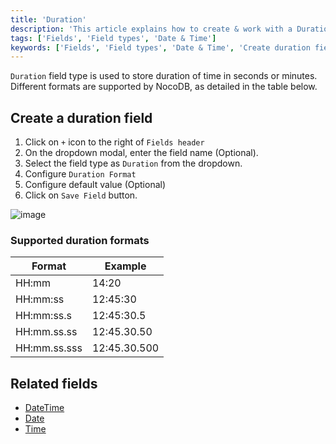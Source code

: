 ```yaml
---
title: 'Duration'
description: 'This article explains how to create & work with a Duration field.'
tags: ['Fields', 'Field types', 'Date & Time']
keywords: ['Fields', 'Field types', 'Date & Time', 'Create duration field']
---
```



`Duration` field type is used to store duration of time in seconds or minutes. Different formats are supported by NocoDB, as detailed in the table below.

## Create a duration field
1. Click on `+` icon to the right of `Fields header`
2. On the dropdown modal, enter the field name (Optional).
3. Select the field type as `Duration` from the dropdown.
4. Configure `Duration Format`
5. Configure default value (Optional)
6. Click on `Save Field` button.

![image](/img/v2/fields/types/duration.png)

### Supported duration formats
| Format       | Example      |
|--------------|--------------|
| HH:mm        | 14:20        |
| HH:mm:ss     | 12:45:30     |
| HH:mm:ss.s   | 12:45:30.5   |
| HH:mm.ss.ss  | 12:45.30.50  |
| HH:mm.ss.sss | 12:45.30.500 |


## Related fields
- [DateTime](date-time)
- [Date](date)
- [Time](time)
